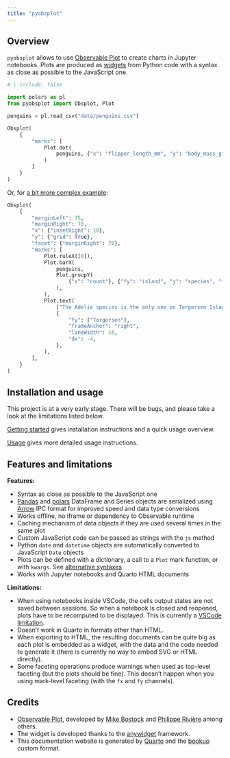 ```yaml
---
title: "pyobsplot"
---
```


## Overview


`pyobsplot` allows to use [Observable Plot](https://observablehq.com/@observablehq/plot?collection=@observablehq/plot) to create charts in Jupyter notebooks. Plots are produced as [widgets](https://ipywidgets.readthedocs.io/en/latest/index.html) from Python code with a syntax as close as possible to the JavaScript one.


```python
# | include: false

import polars as pl
from pyobsplot import Obsplot, Plot

penguins = pl.read_csv("data/penguins.csv")
```

```python
Obsplot(
    {
        "marks": [
            Plot.dot(
                penguins, {"x": "flipper_length_mm", "y": "body_mass_g", "fill": "sex"}
            )
        ]
    }
)
```

Or, for [a bit more complex example](https://observablehq.com/@observablehq/plot-facets?collection=@observablehq/plot#cell-148):

```python
Obsplot(
    {
        "marginLeft": 75,
        "marginRight": 70,
        "x": {"insetRight": 10},
        "y": {"grid": True},
        "facet": {"marginRight": 70},
        "marks": [
            Plot.ruleX([0]),
            Plot.barX(
                penguins,
                Plot.groupY(
                    {"x": "count"}, {"fy": "island", "y": "species", "fill": "sex"}
                ),
            ),
            Plot.text(
                ["The Adelie species is the only one on Torgersen Island."],
                {
                    "fy": ["Torgersen"],
                    "frameAnchor": "right",
                    "lineWidth": 16,
                    "dx": -4,
                },
            ),
        ],
    }
)


```

## Installation and usage

::::{.callout-warning}
This project is at a very early stage. There will be bugs, and please take a look at the limitations listed below.
::::


[Getting started](getting_started.qmd) gives installation instructions and a quick usage overview.

[Usage](usage.qmd) gives more detailed usage instructions.


## Features and limitations

**Features:**

- Syntax as close as possible to the JavaScript one
- [Pandas](https://pandas.pydata.org) and [polars](https://pola.rs) DataFrame and Series objects are serialized using [Arrow](https://arrow.apache.org) IPC format for improved speed and data type conversions
- Works offline, no iframe or dependency to Observable runtime
- Caching mechanism of data objects if they are used several times in the same plot
- Custom JavaScript code can be passed as strings with the `js` method
- Python `date` and `datetime` objects are automatically converted to JavaScript `Date` objects
- Plots can be defined with a dictionary, a call to a `Plot` mark function, or with `kwargs`. See [alternative syntaxes](usage.qmd#alternative-syntaxes)
- Works with Jupyter notebooks and Quarto HTML documents

**Limitations:**

- When using notebooks inside VSCode, the cells output states are not saved between sessions. So when a notebook is closed and reopened, plots have to be recomputed to be displayed. This is currently a [VSCode limitation](https://github.com/juba/pyobsplot/issues/2).
- Doesn't work in Quarto in formats other than HTML.
- When exporting to HTML, the resulting documents can be quite big as each plot is embedded as a widget, with the data and the code needed to generate it (there is currently no way to embed SVG or HTML directly).
- Some faceting operations produce warnings when used as top-level faceting (but the plots should be fine). This doesn't happen when you using mark-level faceting (with the `fx` and `fy` channels).


## Credits

- [Observable Plot](https://observablehq.com/@observablehq/plot?collection=@observablehq/plot), developed by [Mike Bostock](https://observablehq.com/@mbostock) and [Philippe Rivière](https://observablehq.com/@fil) among others.
- The widget is developed thanks to the [anywidget](https://anywidget.dev) framework.
- This documentation website is generated by [Quarto](https://quarto.org) and the [bookup](https://github.com/juba/bookup-html) custom format.

